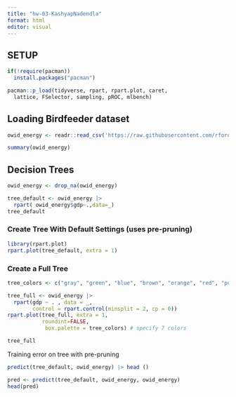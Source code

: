 ```yaml
---
title: "hw-03-KashyapNadendla"
format: html
editor: visual
---
```


## SETUP

```r

if(!require(pacman))
  install.packages("pacman")

pacman::p_load(tidyverse, rpart, rpart.plot, caret, 
  lattice, FSelector, sampling, pROC, mlbench)
```

## Loading Birdfeeder dataset

```r

owid_energy <- readr::read_csv('https://raw.githubusercontent.com/rfordatascience/tidytuesday/master/data/2023/2023-06-06/owid-energy.csv')

```

```r

summary(owid_energy)
```

## Decision Trees

```r


owid_energy <- drop_na(owid_energy)

tree_default <- owid_energy |>
  rpart( owid_energy$gdp~.,data=_)
tree_default
```

### **Create Tree With Default Settings (uses pre-pruning)**

```r

library(rpart.plot)
rpart.plot(tree_default, extra = 1)
```

### **Create a Full Tree**

```r

tree_colors <- c("gray", "green", "blue", "brown", "orange", "red", "purple")

tree_full <- owid_energy |> 
  rpart(gdp ~ . , data = _, 
        control = rpart.control(minsplit = 2, cp = 0))
rpart.plot(tree_full, extra = 1, 
           roundint=FALSE,
            box.palette = tree_colors) # specify 7 colors
```

```r

tree_full
```

Training error on tree with pre-pruning

```r

predict(tree_default, owid_energy) |> head ()
```

```r

pred <- predict(tree_default, owid_energy, owid_energy)
head(pred)
```

```r

```
